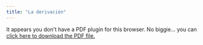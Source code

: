 ```yaml
---
title: "La derivación"
---
```


```{=html}
<object data="derivacion.pdf" type="application/pdf" width="100%" height="100%" style="min-height:100vh;">
    <p>It appears you don't have a PDF plugin for this browser.
    No biggie... you can <a href="derivacion.pdf">click here to
    download the PDF file.</a></p>
</object>
```